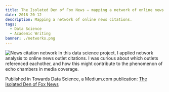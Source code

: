```yaml
---
title: The Isolated Den of Fox News — mapping a network of online news citations
date: 2018-20-12
description: Mapping a network of online news citations.
tags:
  - Data Science
  - Academic Writing
banner: ./networks.png
---
```

![News citation network](./networks.png)
In this data science project, I applied network analysis to online news outlet citations. I was curious about which outlets referenced eachother, and how this might contribute to the phenomenon of echo chambers in media coverage. 

Published in Towards Data Science, a Medium.com publication:
[The Isolated Den of Fox News](https://towardsdatascience.com/the-isolated-den-of-fox-news-f31126e605cd)